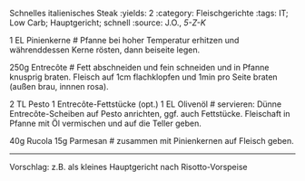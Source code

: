 Schnelles italienisches Steak
:yields: 2
:category: Fleischgerichte
:tags: IT; Low Carb; Hauptgericht; schnell
:source: J.O., _5-Z-K_

1 EL Pinienkerne
# Pfanne bei hoher Temperatur erhitzen und währenddessen Kerne rösten, dann beiseite legen.

250g Entrecôte
# Fett abschneiden und fein schneiden und in Pfanne knusprig braten. Fleisch auf 1cm flachklopfen und 1min pro Seite braten (außen brau, innnen rosa).

2 TL Pesto
1 Entrecôte-Fettstücke (opt.)
1 EL Olivenöl
# servieren: Dünne Entrecôte-Scheiben auf Pesto anrichten, ggf. auch Fettstücke. Fleischaft in Pfanne mit Öl vermischen und auf die Teller geben.

40g Rucola
15g Parmesan
# zusammen mit Pinienkernen auf Fleisch geben.

---
Vorschlag: z.B. als kleines Hauptgericht nach Risotto-Vorspeise